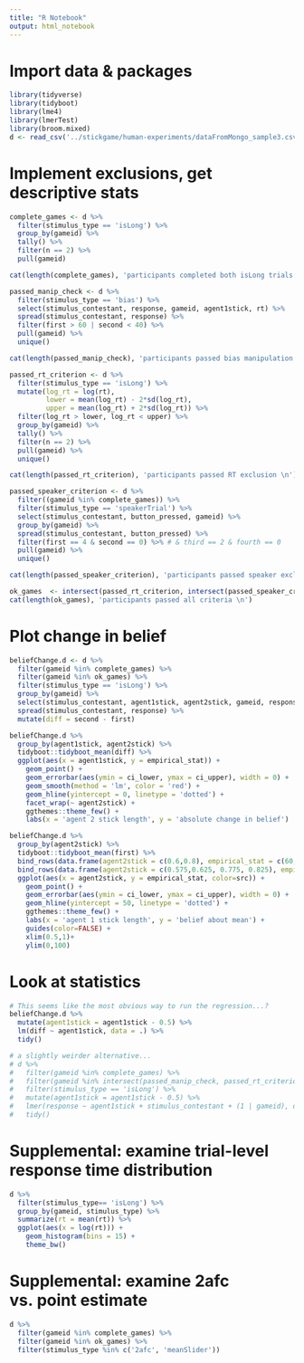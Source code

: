 ```yaml
---
title: "R Notebook"
output: html_notebook
---
```


# Import data & packages

```r
library(tidyverse)
library(tidyboot)
library(lme4)
library(lmerTest)
library(broom.mixed)
d <- read_csv('../stickgame/human-experiments/dataFromMongo_sample3.csv')
```

# Implement exclusions, get descriptive stats

```r
complete_games <- d %>%
  filter(stimulus_type == 'isLong') %>%
  group_by(gameid) %>%
  tally() %>%
  filter(n == 2) %>%
  pull(gameid)

cat(length(complete_games), 'participants completed both isLong trials \n')

passed_manip_check <- d %>%
  filter(stimulus_type == 'bias') %>%
  select(stimulus_contestant, response, gameid, agent1stick, rt) %>%
  spread(stimulus_contestant, response) %>%
  filter(first > 60 | second < 40) %>%
  pull(gameid) %>%
  unique()

cat(length(passed_manip_check), 'participants passed bias manipulation check \n')

passed_rt_criterion <- d %>%
  filter(stimulus_type == 'isLong') %>%
  mutate(log_rt = log(rt),
         lower = mean(log_rt) - 2*sd(log_rt),
         upper = mean(log_rt) + 2*sd(log_rt)) %>%
  filter(log_rt > lower, log_rt < upper) %>%
  group_by(gameid) %>%
  tally() %>%
  filter(n == 2) %>%
  pull(gameid) %>%
  unique()

cat(length(passed_rt_criterion), 'participants passed RT exclusion \n')

passed_speaker_criterion <- d %>%
  filter((gameid %in% complete_games)) %>%
  filter(stimulus_type == 'speakerTrial') %>%
  select(stimulus_contestant, button_pressed, gameid) %>%
  group_by(gameid) %>%
  spread(stimulus_contestant, button_pressed) %>%
  filter(first == 4 & second == 0) %>% # & third == 2 & fourth == 0
  pull(gameid) %>%
  unique()

cat(length(passed_speaker_criterion), 'participants passed speaker exclusion \n')

ok_games  <- intersect(passed_rt_criterion, intersect(passed_speaker_criterion, passed_manip_check))
cat(length(ok_games), 'participants passed all criteria \n')
```

# Plot change in belief

```r
beliefChange.d <- d %>%
  filter(gameid %in% complete_games) %>%
  filter(gameid %in% ok_games) %>%
  filter(stimulus_type == 'isLong') %>%
  group_by(gameid) %>%
  select(stimulus_contestant, agent1stick, agent2stick, gameid, response) %>%
  spread(stimulus_contestant, response) %>%
  mutate(diff = second - first)

beliefChange.d %>%
  group_by(agent1stick, agent2stick) %>%
  tidyboot::tidyboot_mean(diff) %>%
  ggplot(aes(x = agent1stick, y = empirical_stat)) +
    geom_point() +
    geom_errorbar(aes(ymin = ci_lower, ymax = ci_upper), width = 0) +
    geom_smooth(method = 'lm', color = 'red') +
    geom_hline(yintercept = 0, linetype = 'dotted') +
    facet_wrap(~ agent2stick) +
    ggthemes::theme_few() +
    labs(x = 'agent 2 stick length', y = 'absolute change in belief')

beliefChange.d %>%
  group_by(agent2stick) %>%
  tidyboot::tidyboot_mean(first) %>%
  bind_rows(data.frame(agent2stick = c(0.6,0.8), empirical_stat = c(60,80), src = 'baseline')) %>%
  bind_rows(data.frame(agent2stick = c(0.575,0.625, 0.775, 0.825), empirical_stat = c(41, 44, 54, 58), src = 'baseline')) %>%
  ggplot(aes(x = agent2stick, y = empirical_stat, color=src)) +
    geom_point() +
    geom_errorbar(aes(ymin = ci_lower, ymax = ci_upper), width = 0) +
    geom_hline(yintercept = 50, linetype = 'dotted') +
    ggthemes::theme_few() +
    labs(x = 'agent 1 stick length', y = 'belief about mean') +
    guides(color=FALSE) +
    xlim(0.5,1)+
    ylim(0,100)
```

# Look at statistics

```r
# This seems like the most obvious way to run the regression...?
beliefChange.d %>%
  mutate(agent1stick = agent1stick - 0.5) %>%
  lm(diff ~ agent1stick, data = .) %>%
  tidy()

# a slightly weirder alternative...
# d %>%
#   filter(gameid %in% complete_games) %>%
#   filter(gameid %in% intersect(passed_manip_check, passed_rt_criterion)) %>%
#   filter(stimulus_type == 'isLong') %>%
#   mutate(agent1stick = agent1stick - 0.5) %>%
#   lmer(response ~ agent1stick + stimulus_contestant + (1 | gameid), data = .) %>%
#   tidy()
```

# Supplemental: examine trial-level response time distribution

```r
d %>%
  filter(stimulus_type== 'isLong') %>%
  group_by(gameid, stimulus_type) %>%
  summarize(rt = mean(rt)) %>%
  ggplot(aes(x = log(rt))) +
    geom_histogram(bins = 15) +
    theme_bw()
```

# Supplemental: examine 2afc vs. point estimate

```r
d %>%
  filter(gameid %in% complete_games) %>%
  filter(gameid %in% ok_games) %>%
  filter(stimulus_type %in% c('2afc', 'meanSlider'))
```
